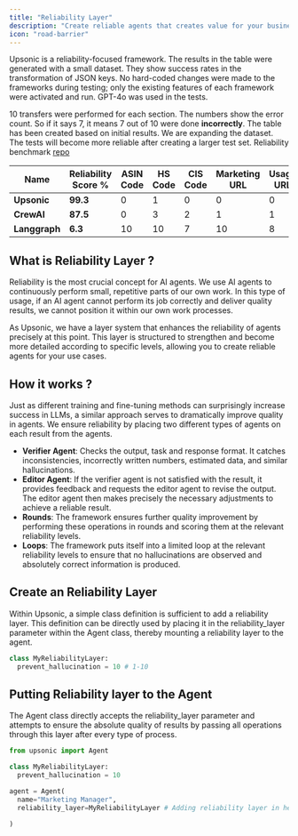 ```yaml
---
title: "Reliability Layer"
description: "Create reliable agents that creates value for your business."
icon: "road-barrier"
---
```


Upsonic is a reliability-focused framework. The results in the table were generated with a small dataset. They show success rates in the transformation of JSON keys. No hard-coded changes were made to the frameworks during testing; only the existing features of each framework were activated and run. GPT-4o was used in the tests.

10 transfers were performed for each section. The numbers show the error count. So if it says 7, it means 7 out of 10 were done **incorrectly**. The table has been created based on initial results. We are expanding the dataset. The tests will become more reliable after creating a larger test set. Reliability benchmark [repo](https://github.com/Upsonic/Reliability-Benchmark)

| Name          | Reliability Score % | ASIN Code | HS Code | CIS Code | Marketing URL | Usage URL | Warranty Time | Policy Link | Policy Description |
| ------------- | ------------------- | --------- | ------- | -------- | ------------- | --------- | ------------- | ----------- | ------------------ |
| **Upsonic**   | **99.3**            | 0         | 1       | 0        | 0             | 0         | 0             | 0           | 0                  |
| **CrewAI**    | **87.5**            | 0         | 3       | 2        | 1             | 1         | 0             | 1           | 2                  |
| **Langgraph** | **6.3**             | 10        | 10      | 7        | 10            | 8         | 10            | 10          | 10                 |

## What is Reliability Layer ?

Reliability is the most crucial concept for AI agents. We use AI agents to continuously perform small, repetitive parts of our own work. In this type of usage, if an AI agent cannot perform its job correctly and deliver quality results, we cannot position it within our own work processes.

As Upsonic, we have a layer system that enhances the reliability of agents precisely at this point. This layer is structured to strengthen and become more detailed according to specific levels, allowing you to create reliable agents for your use cases.

## How it works ?

Just as different training and fine-tuning methods can surprisingly increase success in LLMs, a similar approach serves to dramatically improve quality in agents. We ensure reliability by placing two different types of agents on each result from the agents.

- **Verifier Agent**: Checks the output, task and response format. It catches inconsistencies, incorrectly written numbers, estimated data, and similar hallucinations.
- **Editor Agent**: If the verifier agent is not satisfied with the result, it provides feedback and requests the editor agent to revise the output. The editor agent then makes precisely the necessary adjustments to achieve a reliable result.
- **Rounds**: The framework ensures further quality improvement by performing these operations in rounds and scoring them at the relevant reliability levels.
- **Loops**: The framework puts itself into a limited loop at the relevant reliability levels to ensure that no hallucinations are observed and absolutely correct information is produced.

## Create an Reliability Layer

Within Upsonic, a simple class definition is sufficient to add a reliability layer. This definition can be directly used by placing it in the reliability_layer parameter within the Agent class, thereby mounting a reliability layer to the agent.

```python reliability.py
class MyReliabilityLayer:
  prevent_hallucination = 10 # 1-10
```

## Putting Reliability layer to the Agent

The Agent class directly accepts the reliability_layer parameter and attempts to ensure the absolute quality of results by passing all operations through this layer after every type of process.

```python reliability.py
from upsonic import Agent

class MyReliabilityLayer:
  prevent_hallucination = 10

agent = Agent(
  name="Marketing Manager",
  reliability_layer=MyReliabilityLayer # Adding reliability layer in here

)
```